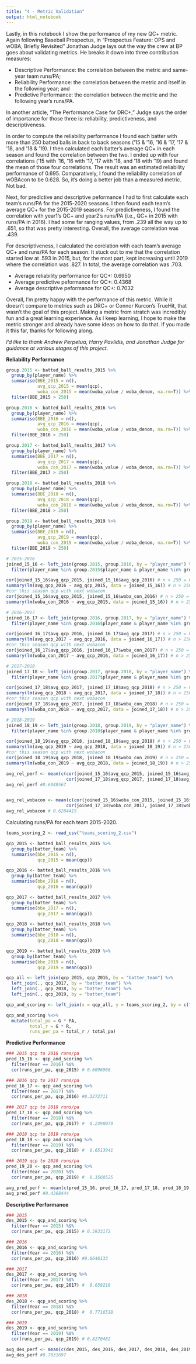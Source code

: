 ```yaml
---
title: "4 - Metric Validation"
output: html_notebook
---
```


Lastly, in this notebook I show the performance of my new QC+ metric. Again following Baseball Prospectus, in "Prospectus Feature: OPS and wOBA, Briefly Revisited" Jonathan Judge lays out the way the crew at BP goes about validating metrics. He breaks it down into three contribution measures:

* Descriptive Performance: the correlation between the metric and same-year team runs/PA;
* Reliability Performance: the correlation between the metric and itself in the following year; and
* Predictive Performance: the correlation between the metric and the following year’s runs/PA.

In another article, "The Performance Case for DRC+," Judge says the order of importance for those three is: reliability, predictiveness, and descriptiveness. 

In order to compute the reliability performance I found each batter with more than 250 batted balls in back to back seasons ('15 & '16, '16 & '17, '17 & '18, and '18 & '19). I then calculated each batter's average QC+ in each season and found the correlation between the two. I ended up with four correlations ('15 with '16, '16 with '17, '17 with '18, and '18 with '19) and found the mean of those four correlations. The result was an estimated reliability performance of 0.695. Comparatively, I found the reliability correlation of wOBAcon to be 0.628. So, it's doing a better job than a measured metric. Not bad.

Next, for predictive and descriptive peformance I had to first calculate each team's runs/PA for the 2015-2020 seasons. I then found each team's average QC+ for the 2015-2019 seasons. For predictiveness, I found the correlation with year1's QC+ and year2's runs/PA (i.e., QC+ in 2015 with runs/PA in 2016). I had some far ranging values, from .239 all the way up to .651, so that was pretty interesting. Overall, the average correlation was .439. 

For descriptiveness, I calculated the corelation with each team's average QC+ and runs/PA for each season. It stuck out to me that the correlation started low at .593 in 2015, but, for the most part, kept increasing until 2019 where the correlation was .827. In total, the average correlation was .703.

* Average reliability performance for QC+: 0.6950
* Average predictive peformance for QC+: 0.4368
* Average descriptive peformance for QC+: 0.7032

Overall, I'm pretty happy with the performance of this metric. While it doesn't compare to metrics such as DRC+ or Connor Kurcon's TrueHit, that wasn't the goal of this project. Making a metric from stratch was incredibly fun and a great learning experience. As I keep learning, I hope to make the metric stronger and already have some ideas on how to do that. If you made it this far, thanks for following along. 

*I'd like to thank Andrew Perpetua, Harry Pavlidis, and Jonathan Judge for guidance at various stages of this project.*

**Reliability Performance**
```r
group.2015 <- batted_ball_results_2015 %>%
  group_by(player_name) %>%
  summarise(BBE_2015 = n(),
            avg_qcp_2015 = mean(qcp),
            woba_con_2015 = mean(woba_value / woba_denom, na.rm=T)) %>%
  filter(BBE_2015 > 250)

group.2016 <- batted_ball_results_2016 %>%
  group_by(player_name) %>%
  summarise(BBE_2016 = n(),
            avg_qcp_2016 = mean(qcp),
            woba_con_2016 = mean(woba_value / woba_denom, na.rm=T)) %>%
  filter(BBE_2016 > 250)

group.2017 <- batted_ball_results_2017 %>%
  group_by(player_name) %>%
  summarise(BBE_2017 = n(),
            avg_qcp_2017 = mean(qcp),
            woba_con_2017 = mean(woba_value / woba_denom, na.rm=T)) %>%
  filter(BBE_2017 > 250)

group.2018 <- batted_ball_results_2018 %>%
  group_by(player_name) %>%
  summarise(BBE_2018 = n(),
            avg_qcp_2018 = mean(qcp),
            woba_con_2018 = mean(woba_value / woba_denom, na.rm=T)) %>%
  filter(BBE_2018 > 250)

group.2019 <- batted_ball_results_2019 %>%
  group_by(player_name) %>%
  summarise(BBE_2019 = n(),
            avg_qcp_2019 = mean(qcp),
            woba_con_2019 = mean(woba_value / woba_denom, na.rm=T)) %>%
  filter(BBE_2019 > 250)

# 2015-2016
joined_15_16 <- left_join(group.2015, group.2016, by = "player_name") %>%
  filter(player_name %in% group.2015$player_name & player_name %in% group.2016$player_name)

cor(joined_15_16$avg_qcp_2015, joined_15_16$avg_qcp_2016) # n > 250 = 0.7783435 ##########################################
summary(lm(avg_qcp_2016 ~ avg_qcp_2015, data = joined_15_16)) # n > 250 =  0.6058
#cor this season qcp with next wobacon
cor(joined_15_16$avg_qcp_2015, joined_15_16$woba_con_2016) # n > 250 =  0.7238685
summary(lm(woba_con_2016 ~ avg_qcp_2015, data = joined_15_16)) # n > 250, R^2 = 0.524

# 2016-2017
joined_16_17 <- left_join(group.2016, group.2017, by = "player_name") %>%
  filter(player_name %in% group.2016$player_name & player_name %in% group.2017$player_name)

cor(joined_16_17$avg_qcp_2016, joined_16_17$avg_qcp_2017) # n > 250 = 0.5735659 ##########################################
summary(lm(avg_qcp_2017 ~ avg_qcp_2016, data = joined_16_17)) # n > 250 =  0.329
#cor this season qcp with next wobacon
cor(joined_16_17$avg_qcp_2016, joined_16_17$woba_con_2017) # n > 250 =  0.455185
summary(lm(woba_con_2017 ~ avg_qcp_2016, data = joined_16_17)) # n > 250, R^2 = 0.2072

# 2017-2018
joined_17_18 <- left_join(group.2017, group.2018, by = "player_name") %>%
  filter(player_name %in% group.2017$player_name & player_name %in% group.2018$player_name)

cor(joined_17_18$avg_qcp_2017, joined_17_18$avg_qcp_2018) # n > 250 = 0.7253101 ##########################################
summary(lm(avg_qcp_2018 ~ avg_qcp_2017, data = joined_17_18)) # n > 250 =  0.5261
#cor this season qcp with next wobacon
cor(joined_17_18$avg_qcp_2017, joined_17_18$woba_con_2018) # n > 250 =  0.6887269
summary(lm(woba_con_2018 ~ avg_qcp_2017, data = joined_17_18)) # n > 250, R^2 = 0.4743

# 2018-2019
joined_18_19 <- left_join(group.2018, group.2019, by = "player_name") %>%
  filter(player_name %in% group.2018$player_name & player_name %in% group.2019$player_name)

cor(joined_18_19$avg_qcp_2018, joined_18_19$avg_qcp_2019) # n > 250 = 0.7026071 ##########################################
summary(lm(avg_qcp_2019 ~ avg_qcp_2018, data = joined_18_19)) # n > 250 =  0.4937
#cor this season qcp with next wobacon
cor(joined_18_19$avg_qcp_2018, joined_18_19$woba_con_2019) # n > 250 =  0.6328501
summary(lm(woba_con_2019 ~ avg_qcp_2018, data = joined_18_19)) # n > 250, R^2 = 0.4005

avg_rel_perf <- mean(c(cor(joined_15_16$avg_qcp_2015, joined_15_16$avg_qcp_2016), cor(joined_16_17$avg_qcp_2016, joined_16_17$avg_qcp_2017), 
                       cor(joined_17_18$avg_qcp_2017, joined_17_18$avg_qcp_2018), cor(joined_18_19$avg_qcp_2018, joined_18_19$avg_qcp_2019)))
avg_rel_perf #0.6949567


avg_rel_wobacon <- mean(c(cor(joined_15_16$woba_con_2015, joined_15_16$woba_con_2016), cor(joined_16_17$woba_con_2016, joined_16_17$woba_con_2017), 
                       cor(joined_17_18$woba_con_2017, joined_17_18$woba_con_2018), cor(joined_18_19$woba_con_2018, joined_18_19$woba_con_2019)))
avg_rel_wobacon # 0.6284415
```

Calculating runs/PA for each team 2015-2020.
```r
teams_scoring_2 <- read_csv("teams_scoring_2.csv")

qcp_2015 <- batted_ball_results_2015 %>%
  group_by(batter_team) %>%
  summarise(bbe_2015 = n(),
            qcp_2015 = mean(qcp))

qcp_2016 <- batted_ball_results_2016 %>%
  group_by(batter_team) %>%
  summarise(bbe_2016 = n(),
            qcp_2016 = mean(qcp))

qcp_2017 <- batted_ball_results_2017 %>%
  group_by(batter_team) %>%
  summarise(bbe_2017 = n(),
            qcp_2017 = mean(qcp))

qcp_2018 <- batted_ball_results_2018 %>%
  group_by(batter_team) %>%
  summarise(bbe_2018 = n(),
            qcp_2018 = mean(qcp))

qcp_2019 <- batted_ball_results_2019 %>%
  group_by(batter_team) %>%
  summarise(bbe_2019 = n(),
            qcp_2019 = mean(qcp))

qcp_all <- left_join(qcp_2015, qcp_2016, by = "batter_team") %>%
  left_join(., qcp_2017, by = "batter_team") %>%
  left_join(., qcp_2018, by = "batter_team") %>%
  left_join(., qcp_2019, by = "batter_team")

qcp_and_scoring <- left_join(x = qcp_all, y = teams_scoring_2, by = c("batter_team" = "Team"))

qcp_and_scoring %<>%
  mutate(total_pa = G * PA,
         total_r = G * R,
         runs_per_pa = total_r / total_pa)

```

**Predictive Performance**
```r
### 2015 qcp to 2016 runs/pa
pred_15_16 <- qcp_and_scoring %>%
  filter(Year == 2016) %$%
  cor(runs_per_pa, qcp_2015) # 0.6096966

### 2016 qcp to 2017 runs/pa
pred_16_17 <- qcp_and_scoring %>%
  filter(Year == 2017) %$%
  cor(runs_per_pa, qcp_2016) #0.3272711

### 2017 qcp to 2018 runs/pa
pred_17_18 <- qcp_and_scoring %>%
  filter(Year == 2018) %$%
  cor(runs_per_pa, qcp_2017) #  0.2390079

### 2018 qcp to 2019 runs/pa
pred_18_19 <- qcp_and_scoring %>%
  filter(Year == 2019) %$%
  cor(runs_per_pa, qcp_2018) #  0.6513941

### 2019 qcp to 2020 runs/pa
pred_19_20 <- qcp_and_scoring %>%
  filter(Year == 2020) %$%
  cor(runs_per_pa, qcp_2019) #  0.3568525

avg_pred_perf <- mean(c(pred_15_16, pred_16_17, pred_17_18, pred_18_19, pred_19_20))
avg_pred_perf #0.4368444
```

**Descriptive Performance**
```r
### 2015
des_2015 <- qcp_and_scoring %>%
  filter(Year == 2015) %$%
  cor(runs_per_pa, qcp_2015) # 0.5933172

### 2016
des_2016 <- qcp_and_scoring %>%
  filter(Year == 2016) %$%
  cor(runs_per_pa, qcp_2016) #0.6646133

### 2017
des_2017 <- qcp_and_scoring %>%
  filter(Year == 2017) %$%
  cor(runs_per_pa, qcp_2017) #  0.659218

### 2018
des_2018 <- qcp_and_scoring %>%
  filter(Year == 2018) %$%
  cor(runs_per_pa, qcp_2018) #  0.7716518

### 2019
des_2019 <- qcp_and_scoring %>%
  filter(Year == 2019) %$%
  cor(runs_per_pa, qcp_2019) # 0.8270482

avg_des_perf <- mean(c(des_2015, des_2016, des_2017, des_2018, des_2019))
avg_des_perf #0.7031697
```

